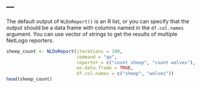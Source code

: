 ---
---
  
The default output of `NLDoReport()` is an R list, or you can specify that the output should be a data frame with columns named in the `df.col.names` argument. You can use vector of strings to get the results of multiple NetLogo reporters. 

```r
sheep_count <- NLDoReport(iterations = 100, 
                          command = "go", 
                          reporter = c("count sheep", "count wolves"),
                          as.data.frame = TRUE,
                          df.col.names = c("sheep", "wolves"))
head(sheep_count)
```



